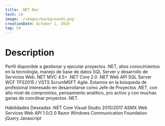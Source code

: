 ```yaml
---
title: .NET Dev
tech: C#
image: ./images/background1.png
creationDate: October 1, 2019
tag: C#
---
```


# Description

Perfil disponible a gestionar y ejecutar proyectos .NET, altos conocimientos en la tecnología, manejo de base de datos SQL Server y desarrollo de Servicios Web.
NET MVC 4.5+ .NET Core 2.0 .NET Web API SQL Server WCF TFS2015 / VSTS ScrumMSFT Agile.
Estamos en la búsqueda de profesional interesado en desarrollarse como
Jefe de Proyectos .NET, con alto nivel de compromiso, pensamiento analítico, pro activo
y con muchas ganas de coordinar proyectos .NET.

Habilidades Deseadas
.NET Core
Visual Studio 2015/2017
ASMX Web Services
Web API 1.0/2.0
Razor
Windows Communication Foundation
jQuery
Javascript

